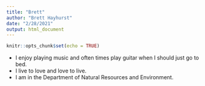 ```yaml
---
title: "Brett"
author: "Brett Hayhurst"
date: "2/28/2021"
output: html_document
---
```


```r
knitr::opts_chunk$set(echo = TRUE)
```
* I enjoy playing music and often times play guitar when I should just go to bed.  
* I live to love and love to live.  
* I am in the Department of Natural Resources and Environment.  